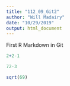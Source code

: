 ```yaml
---
title: "112_09_Git2"
author: "Will Madairy"
date: "10/29/2019"
output: html_document
---
```


First R Markdown in Git

```r
2+2-1

```

```r
72-3
```

```r
sqrt(69)
```

